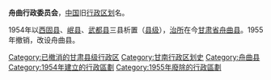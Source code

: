 '''舟曲行政委员会'''，[[中华人民共和国|中国]]旧[[行政区划|行政区划]]名。

1954年以[[西固县|西固县]]、[[岷县|岷县]]、[[武都县|武都县]]三县析置（[[县级行政区|县级]]），[[治所|治所]]在今[[甘肃省|甘肃省]][[舟曲县|舟曲县]]。1955年撤销，改设舟曲县。

{{中华人民共和国行政区划小作品}}
[[Category:已撤消的甘肃县级行政区|Category:已撤消的甘肃县级行政区]]
[[Category:甘南行政区划史|Category:甘南行政区划史]]
[[Category:舟曲县|Category:舟曲县]]
[[Category:1954年建立的行政區劃|Category:1954年建立的行政區劃]]
[[Category:1955年廢除的行政區劃|Category:1955年廢除的行政區劃]]
